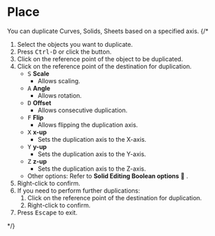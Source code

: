 

# Place

<Reference shortcut="Ctrl-D" command="Place" button="Left of Command Bar" />

You can duplicate Curves, Solids, Sheets based on a specified axis.
{/* 
1. Select the objects you want to duplicate.
2. Press <kbd>Ctrl-D</kbd> or click the button.
3. Click on the reference point of the object to be duplicated.
4. Click on the reference point of the destination for duplication.
    - <kbd>S</kbd> **Scale**
        - Allows scaling.
    - <kbd>A</kbd> **Angle**
        - Allows rotation.
    - <kbd>D</kbd> **Offset**
        - Allows consecutive duplication.
    - <kbd>F</kbd> **Flip**
        - Allows flipping the duplication axis.
    - <kbd>X</kbd> **x-up**
        - Sets the duplication axis to the X-axis.
    - <kbd>Y</kbd> **y-up**
        - Sets the duplication axis to the Y-axis.
    - <kbd>Z</kbd> **z-up**
        - Sets the duplication axis to the Z-axis.
    - Other options: Refer to **Solid Editing Boolean options** 🚧 .
5. Right-click to confirm.
6. If you need to perform further duplications:
   1. Click on the reference point of the destination for duplication.
   2. Right-click to confirm.
7. Press <kbd>Escape</kbd> to exit.


 */}


